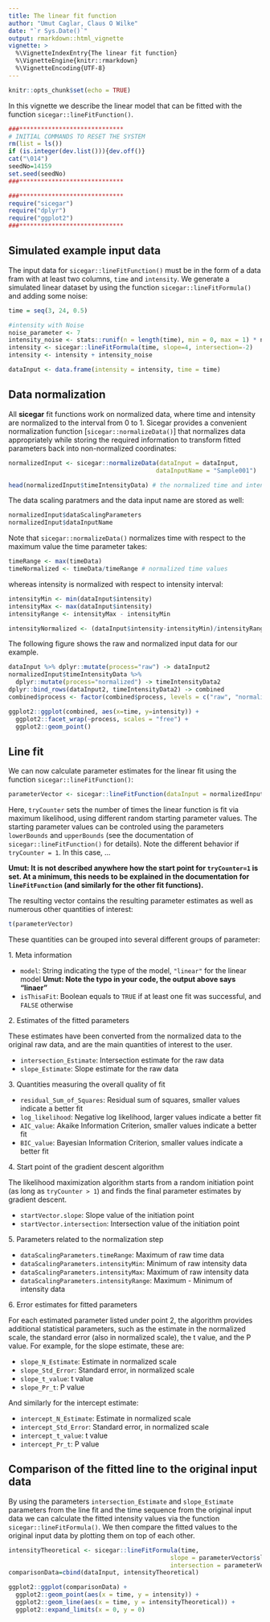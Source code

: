 ```yaml
---
title: The linear fit function
author: "Umut Caglar, Claus O Wilke"
date: "`r Sys.Date()`"
output: rmarkdown::html_vignette
vignette: >
  %\VignetteIndexEntry{The linear fit function}
  %\VignetteEngine{knitr::rmarkdown}
  %\VignetteEncoding{UTF-8}
---
```

  
```r
knitr::opts_chunk$set(echo = TRUE)
```

In this vignette we describe the linear model that can be fitted with the function `sicegar::lineFitFunction()`.

```r

###*****************************
# INITIAL COMMANDS TO RESET THE SYSTEM
rm(list = ls())
if (is.integer(dev.list())){dev.off()}
cat("\014")
seedNo=14159
set.seed(seedNo)
###*****************************

###*****************************
require("sicegar")
require("dplyr")
require("ggplot2")
###*****************************
```

## Simulated example input data
The input data for `sicegar::lineFitFunction()` must be in the form of a data fram with at least two columns, `time` and `intensity`. We generate a simulated linear dataset by using the function `sicegar::lineFitFormula()` and adding some noise:
```r
time = seq(3, 24, 0.5)

#intensity with Noise
noise_parameter <- 7
intensity_noise <- stats::runif(n = length(time), min = 0, max = 1) * noise_parameter
intensity <- sicegar::lineFitFormula(time, slope=4, intersection=-2)
intensity <- intensity + intensity_noise

dataInput <- data.frame(intensity = intensity, time = time)
```

## Data normalization 

All **sicegar** fit functions work on normalized data, where time and intensity are normalized to the interval from 0 to 1. Sicegar provides a convenient normalization function [`sicegar::normalizeData()`] that normalizes data appropriately while storing the required information to transform fitted parameters back into non-normalized coordinates:

```r
normalizedInput <- sicegar::normalizeData(dataInput = dataInput,
                                         dataInputName = "Sample001")

head(normalizedInput$timeIntensityData) # the normalized time and intensity data
```

The data scaling paratmers and the data input name are stored as well:
```r
normalizedInput$dataScalingParameters
normalizedInput$dataInputName
```

Note that `sicegar::normalizeData()` normalizes time with respect to the maximum value the time parameter takes:
```r
timeRange <- max(timeData)
timeNormalized <- timeData/timeRange # normalized time values
```
whereas intensity is normalized with respect to intensity interval:
```r
intensityMin <- min(dataInput$intensity)
intensityMax <- max(dataInput$intensity)
intensityRange <- intensityMax - intensityMin

intensityNormalized <- (dataInput$intensity-intensityMin)/intensityRange # normalized intensity values
```

The following figure shows the raw and normalized input data for our example.

```r
dataInput %>% dplyr::mutate(process="raw") -> dataInput2
normalizedInput$timeIntensityData %>%
  dplyr::mutate(process="normalized") -> timeIntensityData2
dplyr::bind_rows(dataInput2, timeIntensityData2) -> combined
combined$process <- factor(combined$process, levels = c("raw", "normalized"))

ggplot2::ggplot(combined, aes(x=time, y=intensity)) +
  ggplot2::facet_wrap(~process, scales = "free") +
  ggplot2::geom_point()
```

## Line fit

We can now calculate parameter estimates for the linear fit using the function `sicegar::lineFitFunction()`:

```r
parameterVector <- sicegar::lineFitFunction(dataInput = normalizedInput, tryCounter = 2)
```

Here, `tryCounter` sets the number of times the linear function is fit via maximum likelihood, using different random starting parameter values. The starting parameter values can be controled using the parameters `lowerBounds` and `upperBounds` (see the documentation of `sicegar::lineFitFunction()` for details). Note the different behavior if `tryCounter = 1`. In this case, ... 

**Umut: It is not described anywhere how the start point for `tryCounter=1` is set. At a minimum, this needs to be explained in the documentation for `lineFitFunction` (and similarly for the other fit functions).**


The resulting vector contains the resulting parameter estimates as well as numerous other quantities of interest: 
```r
t(parameterVector)
```

These quantities can be grouped into several different groups of parameter:


1\. Meta information

* `model`: String indicating the type of the model, `"linear"` for the linear model **Umut: Note the typo in your code, the output above says "linaer"**
* `isThisaFit`: Boolean equals to `TRUE` if at least one fit was successful, and `FALSE` otherwise


2\. Estimates of the fitted parameters

These estimates have been converted from the normalized data to the original raw data, and are the main quantities of interest to the user.

* `intersection_Estimate`: Intersection estimate for the raw data
* `slope_Estimate`: Slope estimate for the raw data

3\. Quantities measuring the overall quality of fit

* `residual_Sum_of_Squares`: Residual sum of squares, smaller values indicate a better fit
* `log_likelihood`: Negative log likelihood, larger values indicate a better fit
* `AIC_value`: Akaike Information Criterion, smaller values indicate a better fit
* `BIC_value`: Bayesian Information Criterion, smaller values indicate a better fit


4\. Start point of the gradient descent algorithm

The likelihood maximization algorithm starts from a random initiation point (as long as `tryCounter > 1`) and finds the final parameter estimates by gradient descent.

* `startVector.slope`: Slope value of the initiation point
* `startVector.intersection`: Intersection value of the initiation point

5\. Parameters related to the normalization step

* `dataScalingParameters.timeRange`: Maximum of raw time data       
* `dataScalingParameters.intensityMin`: Minimum of raw intensity data
* `dataScalingParameters.intensityMax`: Maximum of raw intensity data
* `dataScalingParameters.intensityRange`: Maximum - Minimum of intensity data

6\. Error estimates for fitted parameters

For each estimated parameter listed under point 2, the algorithm provides additional statistical parameters, such as the estimate in the normalized scale, the standard error (also in normalized scale), the t value, and the P value. For example, for the slope estimate, these are:

* `slope_N_Estimate`: Estimate in normalized scale
* `slope_Std_Error`: Standard error, in normalized scale
* `slope_t_value`: t value
* `slope_Pr_t`: P value

And similarly for the intercept estimate:

* `intercept_N_Estimate`: Estimate in normalized scale
* `intercept_Std_Error`: Standard error, in normalized scale
* `intercept_t_value`: t value
* `intercept_Pr_t`: P value

## Comparison of the fitted line to the original input data

By using the parameters `intersection_Estimate` and `slope_Estimate` parameters from the line fit and the time sequence from the original input data we can calculate the fitted intensity values via the function `sicegar::lineFitFormula()`. We then compare the fitted values to the original input data by plotting them on top of each other.

```r
intensityTheoretical <- sicegar::lineFitFormula(time,
                                             slope = parameterVector$slope_Estimate,
                                             intersection = parameterVector$intersection_Estimate)
comparisonData=cbind(dataInput, intensityTheoretical)

ggplot2::ggplot(comparisonData) +
  ggplot2::geom_point(aes(x = time, y = intensity)) +
  ggplot2::geom_line(aes(x = time, y = intensityTheoretical)) +
  ggplot2::expand_limits(x = 0, y = 0)
```
